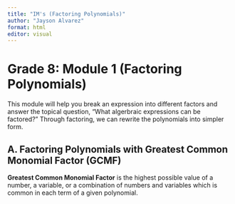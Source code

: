 ```yaml
---
title: "IM's (Factoring Polynomials)"
author: "Jayson Alvarez"
format: html
editor: visual
---
```


# Grade 8: Module 1 (Factoring Polynomials)

This module will help you break an expression into different factors and answer the topical question, "What algerbraic expressions can be factored?" Through factoring, we can rewrite the polynomials into simpler form.

## A. Factoring Polynomials with Greatest Common Monomial Factor (GCMF)

**Greatest Common Monomial Factor** is the highest possible value of a number, a variable, or a combination of numbers and variables which is common in each term of a given polynomial.
